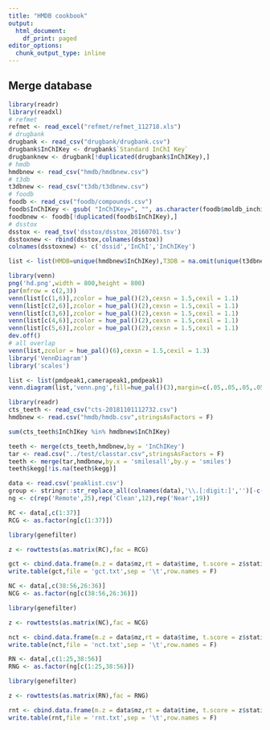 ```yaml
---
title: "HMDB cookbook"
output:
  html_document:
    df_print: paged
editor_options:
  chunk_output_type: inline
---
```


## Merge database

```r
library(readr)
library(readxl)
# refmet
refmet <- read_excel("refmet/refmet_112718.xls")
# drugbank
drugbank <- read_csv("drugbank/drugbank.csv")
drugbank$InChIKey <- drugbank$`Standard InChI Key`
drugbanknew <- drugbank[!duplicated(drugbank$InChIKey),]
# hmdb
hmdbnew <- read_csv("hmdb/hmdbnew.csv")
# t3db
t3dbnew <- read_csv("t3db/t3dbnew.csv")
# foodb
foodb <- read_csv("foodb/compounds.csv")
foodb$InChIKey <- gsub( "InChIKey=", "", as.character(foodb$moldb_inchikey))
foodbnew <- foodb[!duplicated(foodb$InChIKey),]
# dsstox
dsstox <- read_tsv('dsstox/dsstox_20160701.tsv')
dsstoxnew <- rbind(dsstox,colnames(dsstox))
colnames(dsstoxnew) <- c('dssid','InChI','InChIKey')

list <- list(HMDB=unique(hmdbnew$InChIKey),T3DB = na.omit(unique(t3dbnew$InChIKey)), FooDB = na.omit(foodbnew$InChIKey), DrugBank = na.omit(drugbanknew$InChIKey), RefMet = na.omit(refmet$inchi_key),DSSTox = na.omit(dsstoxnew$InChIKey))

library(venn)
png('hd.png',width = 800,height = 800)
par(mfrow = c(2,3))
venn(list[c(1,6)],zcolor = hue_pal()(2),cexsn = 1.5,cexil = 1.1)
venn(list[c(2,6)],zcolor = hue_pal()(2),cexsn = 1.5,cexil = 1.1)
venn(list[c(3,6)],zcolor = hue_pal()(2),cexsn = 1.5,cexil = 1.1)
venn(list[c(4,6)],zcolor = hue_pal()(2),cexsn = 1.5,cexil = 1.1)
venn(list[c(5,6)],zcolor = hue_pal()(2),cexsn = 1.5,cexil = 1.1)
dev.off()
# all overlap
venn(list,zcolor = hue_pal()(6),cexsn = 1.5,cexil = 1.3)
library('VennDiagram')
library('scales')

list <- list(pmdpeak1,camerapeak1,pmdpeak1)
venn.diagram(list,'venn.png',fill=hue_pal()(3),margin=c(.05,.05,.05,.05),imagetype = 'png')
```

```r
library(readr)
cts_teeth <- read_csv("cts-20181101112732.csv")
hmdbnew <- read.csv("hmdb/hmdb.csv",stringsAsFactors = F)

sum(cts_teeth$InChIKey %in% hmdbnew$InChIKey)

teeth <- merge(cts_teeth,hmdbnew,by = 'InChIKey')
tar <- read.csv("../test/classtar.csv",stringsAsFactors = F)
teeth <- merge(tar,hmdbnew,by.x = 'smilesall',by.y = 'smiles')
teeth$kegg[!is.na(teeth$kegg)]
```

```r
data <- read.csv('peaklist.csv')
group <- stringr::str_replace_all(colnames(data),'\\.[:digit:]','')[-c(1,2)]
ng <- c(rep('Remote',25),rep('Clean',12),rep('Near',19))

RC <- data[,c(1:37)]
RCG <- as.factor(ng[c(1:37)])

library(genefilter)

z <- rowttests(as.matrix(RC),fac = RCG)

gct <- cbind.data.frame(m.z = data$mz,rt = data$time, t.score = z$statistic, p.value = z$p.value)
write.table(gct,file = 'gct.txt',sep = '\t',row.names = F)

NC <- data[,c(38:56,26:36)]
NCG <- as.factor(ng[c(38:56,26:36)])

library(genefilter)

z <- rowttests(as.matrix(NC),fac = NCG)

nct <- cbind.data.frame(m.z = data$mz,rt = data$time, t.score = z$statistic, p.value = z$p.value)
write.table(nct,file = 'nct.txt',sep = '\t',row.names = F)

RN <- data[,c(1:25,38:56)]
RNG <- as.factor(ng[c(1:25,38:56)])

library(genefilter)

z <- rowttests(as.matrix(RN),fac = RNG)

rnt <- cbind.data.frame(m.z = data$mz,rt = data$time, t.score = z$statistic, p.value = z$p.value)
write.table(rnt,file = 'rnt.txt',sep = '\t',row.names = F)
```
